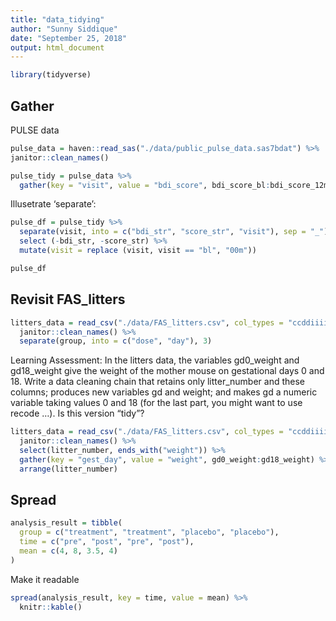 ```yaml
---
title: "data_tidying"
author: "Sunny Siddique"
date: "September 25, 2018"
output: html_document
---
```


```r
library(tidyverse)
```

## Gather

PULSE data

```r
pulse_data = haven::read_sas("./data/public_pulse_data.sas7bdat") %>% 
janitor::clean_names()
```

```r
pulse_tidy = pulse_data %>% 
  gather(key = "visit", value = "bdi_score", bdi_score_bl:bdi_score_12m)
```


Illusetrate 'separate':

```r
pulse_df = pulse_tidy %>% 
  separate(visit, into = c("bdi_str", "score_str", "visit"), sep = "_") %>% 
  select (-bdi_str, -score_str) %>% 
  mutate(visit = replace (visit, visit == "bl", "00m"))
```

```r
pulse_df
```

## Revisit FAS_litters

```r
litters_data = read_csv("./data/FAS_litters.csv", col_types = "ccddiiii") %>% 
  janitor::clean_names() %>% 
  separate(group, into = c("dose", "day"), 3)
```


Learning Assessment: In the litters data, the variables gd0_weight and gd18_weight give the weight of the mother mouse on gestational days 0 and 18. Write a data cleaning chain that retains only litter_number and these columns; produces new variables gd and weight; and makes gd a numeric variable taking values 0 and 18 (for the last part, you might want to use  recode …). Is this version “tidy”?

```r
litters_data = read_csv("./data/FAS_litters.csv", col_types = "ccddiiii") %>% 
  janitor::clean_names() %>% 
  select(litter_number, ends_with("weight")) %>% 
  gather(key = "gest_day", value = "weight", gd0_weight:gd18_weight) %>% 
  arrange(litter_number)
```

## Spread

```r
analysis_result = tibble(
  group = c("treatment", "treatment", "placebo", "placebo"),
  time = c("pre", "post", "pre", "post"),
  mean = c(4, 8, 3.5, 4)
)
```

Make it readable

```r
spread(analysis_result, key = time, value = mean) %>% 
  knitr::kable()

```














